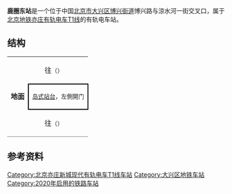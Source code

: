 {{NoteTA
|G1=Railway}}
{{Infobox station
|name = 鹿圈东
|eng_name = Lujuan Dong (E)<ref>{{cite web |title=JPG格式线路图下载 |url=https://www.bjsubway.com/jpg.html |website=北京地铁 |accessdate=2020-12-30}}</ref>
|livery = 
|linecolour = {{北京地铁颜色|亦T1}}
|image = 
|caption = 
|other_name = 青年公寓站（公示站名预案及工程名）<ref>{{cite web|url=http://beijing.qianlong.com/2017/0517/1694109.shtml|title=亦庄有轨电车T1线站点命名公示 拟设“机器人大会站”|date=2017-05-17}}</ref>
|country = {{PRC}}
|borough = [[北京市|北京市]][[大兴区|大兴区]][[博兴街道|博兴街道]]
|address = 博兴路与涼水河一街交叉口
|coordinates = {{coord|39.7651938|N|116.5080941|E|type:railwaystation|display=inline,title}}
|elevation = 
|operator = [[北京亦莊公交有轨电车有限责任公司|北京亦莊公交有轨电车有限责任公司]]
|lines = {{北京地铁线路名|亦T1|SL}}
|distance = 
|platform = 1座[[島式站台|島式站台]]
|tracks = 2条
|connections = 
|structure = 地面车站
|hall = 
|depth = 
|levels = 
|interchange = 
|exits = 
|elevator = 
|escalator = 
|architect = 
|architectural_style = 
|colour = 
|type = 
|status = 运营中
|code = 
|zone = 
|classification = 
|website = 
|built = 
|opened = 2020年12月31日
|passengers = 
|trains = 
|station_hours = 
|hours = 
|first = 
|last = 
|adjacent = {{adjacent stations|system=北京地铁|line=亦T1|left=泰河路|right=亦庄同仁}}
|route_map = {{Routemap|inline=yes|map=
uSTRf\uSTRg~~ ~~{{rmr|Licon=U|{{stl|北京地铁|亦庄同仁}}}}
uSTR+BSl\uSTR+BSr
uSTR+BSl\uSTR+BSr
uSTRf\uSTRg~~ ~~{{rmr|Licon=D|{{stl|北京地铁|泰河路}}}}
}}
}}
'''鹿圈东站'''是一个位于中国[[北京市|北京市]][[大兴区|大兴区]][[博兴街道|博兴街道]]博兴路与涼水河一街交叉口，属于[[北京地铁|北京地铁]][[北京亦庄新城现代有轨电车T1线|亦庄有轨电车T1线]]的有轨电车站。

== 结构 ==
{|cellspacing=0 cellpadding=3
|-
|style="border-bottom:solid 1px gray;" rowspan=3|'''地面'''
|{{arrow|L}}
|{{北京地铁线路名|亦T1|c}}往{{站|屈庄}}<small>（{{站|泰河路}}）</small>
|-
|style="border-right:solid 2px black;border-left:solid 2px black;border-top:solid 2px black;border-bottom:solid 2px black;" colspan=2|<center><small>[[岛式站台|岛式站台]]，左側開门</small></center>
|-
|style="border-bottom:solid 1px gray;"|{{arrow|R}}
|style="border-bottom:solid 1px gray;"|{{北京地铁线路名|亦T1|c}}往{{站|定海园}}<small>（{{站|亦庄同仁}}）</small>
|}

== 参考资料 ==
{{commonscat|Lujuandong Station}}
{{reflist}}

{{北京亦庄新城现代有轨电车T1线}}

[[Category:北京亦庄新城现代有轨电车T1线车站|Category:北京亦庄新城现代有轨电车T1线车站]]
[[Category:大兴区地铁车站|Category:大兴区地铁车站]]
[[Category:2020年启用的铁路车站|Category:2020年启用的铁路车站]]